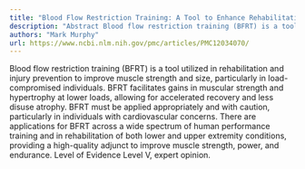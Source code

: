 ```yaml
---
title: "Blood Flow Restriction Training: A Tool to Enhance Rehabilitation and Build Athlete Resiliency"
description: "Abstract Blood flow restriction training (BFRT) is a tool utilized in rehabilitation and injury prevention to improve muscle strength and size, particularly in load-compromised individuals. BFRT facil..."
authors: "Mark Murphy"
url: https://www.ncbi.nlm.nih.gov/pmc/articles/PMC12034070/
---
```


Blood flow restriction training (BFRT) is a tool utilized in rehabilitation and injury prevention to improve muscle strength and size, particularly in load-compromised individuals. BFRT facilitates gains in muscular strength and hypertrophy at lower loads, allowing for accelerated recovery and less disuse atrophy. BFRT must be applied appropriately and with caution, particularly in individuals with cardiovascular concerns. There are applications for BFRT across a wide spectrum of human performance training and in rehabilitation of both lower and upper extremity conditions, providing a high-quality adjunct to improve muscle strength, power, and endurance. Level of Evidence Level V, expert opinion.
